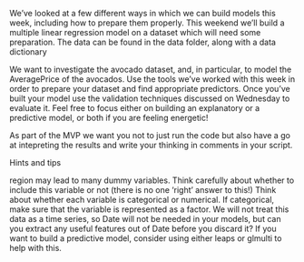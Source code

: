 We’ve looked at a few different ways in which we can build models this week, including how to prepare them properly. This weekend we’ll build a multiple linear regression model on a dataset which will need some preparation. The data can be found in the data folder, along with a data dictionary

We want to investigate the avocado dataset, and, in particular, to model the AveragePrice of the avocados. Use the tools we’ve worked with this week in order to prepare your dataset and find appropriate predictors. Once you’ve built your model use the validation techniques discussed on Wednesday to evaluate it. Feel free to focus either on building an explanatory or a predictive model, or both if you are feeling energetic!

As part of the MVP we want you not to just run the code but also have a go at intepreting the results and write your thinking in comments in your script.

Hints and tips

region may lead to many dummy variables. Think carefully about whether to include this variable or not (there is no one ‘right’ answer to this!)
Think about whether each variable is categorical or numerical. If categorical, make sure that the variable is represented as a factor.
We will not treat this data as a time series, so Date will not be needed in your models, but can you extract any useful features out of Date before you discard it?
If you want to build a predictive model, consider using either leaps or glmulti to help with this.